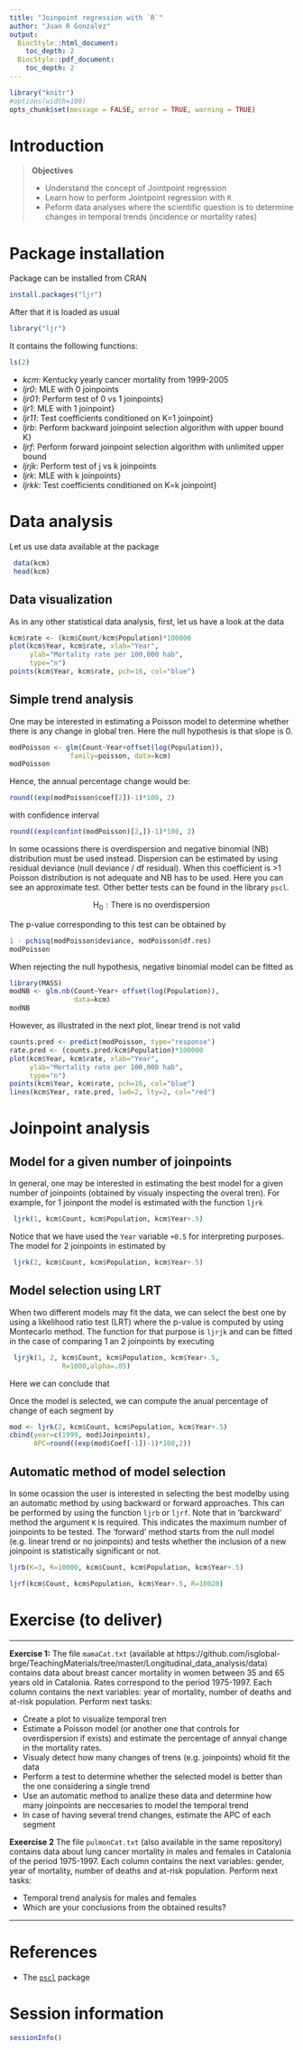 ```yaml
---
title: "Joinpoint regression with `R`"
author: "Juan R Gonzalez"
output:
  BiocStyle::html_document:
    toc_depth: 2
  BiocStyle::pdf_document:
    toc_depth: 2
---
```


<!-- to compile this:
library("rmarkdown");
render("rr-auhtoring.Rmd", output_format="all")
or just call make
-->

```r
library("knitr")
#options(width=100)
opts_chunk$set(message = FALSE, error = TRUE, warning = TRUE)
```


# Introduction

> **Objectives**
>
> * Understand the concept of Jointpoint regression
> * Learn how to perform Jointpoint regression with `R`
> * Peform data analyses where the scientific question is to determine changes in temporal trends (incidence or mortality rates)

# Package installation

Package can be installed from CRAN

```r
install.packages("ljr")
```

After that it is loaded as usual

```r
library("ljr")
```


It contains the following functions:

```r
ls(2)
```


- *kcm*: Kentucky yearly cancer mortality from 1999-2005
- *ljr0*: MLE with 0 joinpoints
- *ljr01*: Perform test of 0 vs 1 joinpoints}
- *ljr1*: MLE with 1 joinpoint}
- *ljr11*: Test coefficients conditioned on K=1 joinpoint}
- *ljrb*: Perform backward joinpoint selection algorithm with upper bound K}
- *ljrf*: Perform forward joinpoint selection algorithm with unlimited upper bound
- *ljrjk*: Perform test of j vs k joinpoints
- *ljrk*: MLE with k joinpoints}
- *ljrkk*: Test coefficients conditioned on K=k joinpoint}

# Data analysis

Let us use data available at the package

```r
 
 data(kcm)
 head(kcm)
```

## Data visualization

As in any other statistical data analysis, first, let us have a look at the data

```r
kcm$rate <- (kcm$Count/kcm$Population)*100000
plot(kcm$Year, kcm$rate, xlab="Year", 
     ylab="Mortality rate per 100,000 hab", 
     type="n")
points(kcm$Year, kcm$rate, pch=16, col="blue")
```

## Simple trend analysis

One may be interested in estimating a Poisson model to determine whether there is any change in global tren. Here the null hypothesis is that slope is 0. 

```r
modPoisson <- glm(Count~Year+offset(log(Population)), 
               family=poisson, data=kcm)
modPoisson
```

Hence, the annual percentage change would be:

```r
round((exp(modPoisson$coef[2])-1)*100, 2)
```

with confidence interval

```r
round((exp(confint(modPoisson)[2,])-1)*100, 2)
```

In some ocassions there is overdispersion and negative binomial (NB) distribution must be used instead. Dispersion can be estimated by using residual deviance (null deviance / df residual). When this coefficient is >1 Poisson distribution is not adequate and NB has to be used. Here you can see an approximate test. Other better tests can be found in the library `pscl`.

$$\mbox{H}_0: \mbox{There is no overdispersion}$$

The p-value corresponding to this test can be obtained by

```r
1 - pchisq(modPoisson$deviance, modPoisson$df.res)
modPoisson
```

When rejecting the null hypothesis, negative binomial model can be fitted as

```r
library(MASS)
modNB <- glm.nb(Count~Year+ offset(log(Population)), 
                data=kcm)
modNB
```

However, as illustrated in the next plot, linear trend is not valid

```r
counts.pred <- predict(modPoisson, type="response")
rate.pred <- (counts.pred/kcm$Population)*100000
plot(kcm$Year, kcm$rate, xlab="Year", 
     ylab="Mortality rate per 100,000 hab", 
     type="n")
points(kcm$Year, kcm$rate, pch=16, col="blue")
lines(kcm$Year, rate.pred, lwd=2, lty=2, col="red")
```

# Joinpoint analysis

## Model for a given number of joinpoints
In general, one may be interested in estimating the best model for a given number of joinpoints (obtained by visualy inspecting the overal tren). For example, 
for 1 joinpont the model is estimated with the function `ljrk`

```r
 ljrk(1, kcm$Count, kcm$Population, kcm$Year+.5)
````

Notice that we have used the `Year` variable `+0.5` for interpreting purposes. The model for 2 joinpoints in estimated by

```r
 ljrk(2, kcm$Count, kcm$Population, kcm$Year+.5)
```

## Model selection using LRT

When two different models may fit the data, we can select the best one by using a likelihood ratio test (LRT) where the p-value is computed by using Montecarlo method. The function for that purpose is `ljrjk` and can be fitted in the case of comparing 1 an 2 joinpoints by executing

```r
 ljrjk(1, 2, kcm$Count, kcm$Population, kcm$Year+.5, 
             R=1000,alpha=.05)
```

Here we can conclude that 

Once the model is selected, we can compute the anual percentage of change of each segment by

```r
mod <- ljrk(2, kcm$Count, kcm$Population, kcm$Year+.5)
cbind(year=c(1999, mod$Joinpoints), 
      APC=round((exp(mod$Coef[-1])-1)*100,2))
```

## Automatic method of model selection

In some ocassion the user is interested in selecting the best modelby using an automatic method by using backward or forward approaches. This can be performed by using the function `ljrb` or `ljrf`.
Note that in 'barckward' method the argument `K` is required. This indicates the maximum number of joinpoints to be tested. The 'forward' method starts from the null model (e.g. linear trend or no joinpoints) and tests whether the inclusion of a new joinpoint is statistically significant or not. 

```r
ljrb(K=3, R=10000, kcm$Count, kcm$Population, kcm$Year+.5) 
```

```r
ljrf(kcm$Count, kcm$Population, kcm$Year+.5, R=10020)
```

# Exercise (to deliver)

---------------------

**Exercise 1:** The file `mamaCat.txt` (available at https://github.com/isglobal-brge/TeachingMaterials/tree/master/Longitudinal_data_analysis/data) contains data about breast cancer mortality in women between 35 and 65 years old in Catalonia. Rates correspond to the period 1975-1997. Each column contains the next variables: year of mortality, number of deaths and at-risk population. Perform next tasks: 

* Create a plot to visualize temporal tren 
* Estimate a Poisson model (or another one that controls for overdispersion if exists) and estimate the percentage of annyal change in the mortality rates. 
* Visualy detect how many changes of trens (e.g. joinpoints) whold fit the data
* Perform a test to determine whether the selected model is better than the one considering a single trend
* Use an automatic method to analize these data and determine how many joinpoints are neccesaries to model the temporal trend
* In case of having several trend changes, estimate the APC of each segment

**Exeercise 2** The file  `pulmonCat.txt` (also available in the same repository) contains data about lung cancer mortality in males and females in Catalonia of the period 1975-1997. Each column contains the next variables: gender, year of mortality, number of deaths and at-risk population. Perform next tasks: 

* Temporal trend analysis for males and females
* Which are your conclusions from the obtained results?

---------------------
 


# References

- The [`pscl`](https://cran.r-project.org/web/packages/pscl/) package


# Session information

```r
sessionInfo()
```

